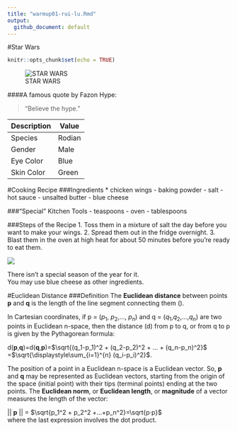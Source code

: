 ```yaml
---
title: "warmup01-rui-lu.Rmd"
output:
  github_document: default
---
```

#Star Wars
```r
knitr::opts_chunk$set(echo = TRUE)

```

![STAR WARS](https://vignette.wikia.nocookie.net/starwars/images/0/02/Hype_Fazon.jpg/revision/latest?cb=20180914203540)

####A famous quote by Fazon Hype:

>"Believe the hype."

 
| Description | Value |
|-------------|-------|
| Species     | Rodian| 
| Gender      | Male  |
| Eye Color   | Blue  |
| Skin Color  | Green |

#Cooking Recipe
###Ingredients
* chicken wings
- baking powder
- salt
- hot sauce
- unsalted butter
- blue cheese

###“Special” Kitchen Tools
- teaspoons
- oven
- tablespoons

###Steps of the Recipe
1. Toss them in a mixture of salt the day before you want to make your wings.
2. Spread them out in the fridge overnight.
3. Blast them in the oven at high heat for about 50 minutes before you’re ready to eat them.

![](https://www.flickr.com/photos/smitten/31965088847/in/photostream/lightbox/)

There isn't a special season of the year for it.    
You may use blue cheese as other ingredients.

#Euclidean Distance
###Definition
The **Euclidean distance** between points **p** and **q** is the length of the line segment connecting them ().

In Cartesian coordinates, if p = ($p_1$, $p_2$,..., $p_n$) and q = ($q_1$,$q_2$,…,$q_n$) are two points in Euclidean n-space, then the distance (d) from p to q, or from q to p is given by the Pythagorean formula:

d(**p**,**q**)=d(**q**,**p**)=$\sqrt{(q_1-p_1)^2 + (q_2-p_2)^2 + … + (q_n-p_n)^2}$   =$\sqrt{\displaystyle\sum_{i=1}^{n} (q_i-p_i)^2}$.

The position of a point in a Euclidean n-space is a Euclidean vector. So, **p** and **q** may be represented as Euclidean vectors, starting from the origin of the space (initial point) with their tips (terminal points) ending at the two points. The **Euclidean norm**, or **Euclidean length**, or **magnitude** of a vector measures the length of the vector:

\|\| **p** \|\| = $\sqrt{p_1^2 + p_2^2 +…+p_n^2}=\sqrt{p·p}$    
where the last expression involves the dot product.